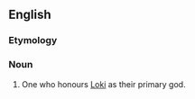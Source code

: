 ==English==

===Etymology===
{{suffix|en|Loki|an}}

===Noun===
{{en-noun}}

# One who honours [[Loki]] as their primary god.